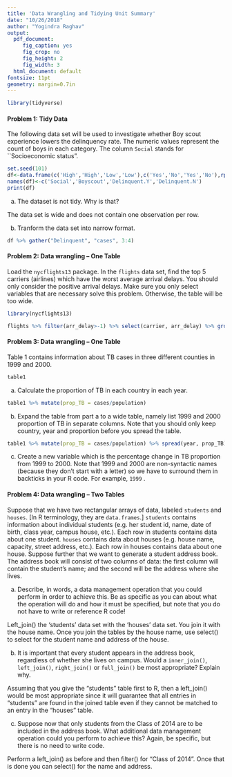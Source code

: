---
title: 'Data Wrangling and Tidying Unit Summary'
date: "10/26/2018"
author: "Yogindra Raghav"
output: 
  pdf_document:  
     fig_caption: yes
     fig_crop: no
     fig_height: 2
     fig_width: 3 
  html_document: default
fontsize: 11pt
geometry: margin=0.7in
---

```{r setup, message=FALSE, warning = FALSE}
library(tidyverse)
```

#### Problem 1: Tidy Data

The following data set will be used to investigate whether Boy scout 
experience lowers the delinquency rate. The numeric values represent the count of boys in each category. The column `Social` stands for ``Socioeconomic status". 
    
```{r, echo = FALSE}
set.seed(101)
df<-data.frame(c('High','High','Low','Low'),c('Yes','No','Yes','No'),rpois(4,20),rpois(4,13))
names(df)<-c('Social','Boyscout','Delinquent.Y','Delinquent.N')
print(df)
```

a. The dataset is not tidy. Why is that?

The data set is wide and does not contain one observation per row. 

b. Tranform the data set into narrow format. 

```{r}
df %>% gather("Delinquent", "cases", 3:4)

```


#### Problem 2: Data wrangling -- One Table
Load the `nycflights13` package. In the `flights` data set, find the top 5 carriers (airlines) which have the worst average arrival delays. You should only consider the positive arrival delays. Make sure you only select variables that are necessary solve this problem. Otherwise, the table will be too wide. 

```{r}
library(nycflights13)

flights %>% filter(arr_delay>-1) %>% select(carrier, arr_delay) %>% group_by(carrier) %>% summarise(average_arrival_delay = mean(arr_delay)) %>% arrange(desc(average_arrival_delay)) %>% head(5)

```

#### Problem 3: Data wrangling -- One Table
Table 1 contains information about TB cases in three different counties in 1999 and 2000. 
```{r}
table1
```

a. Calculate the proportion of TB in each country in each year.

```{r}
table1 %>% mutate(prop_TB = cases/population)

```

b. Expand the table from part a to a wide table, namely list 1999 and 2000 proportion of TB in separate columns. Note that you should only keep country, year and proportion before you spread the table.

```{r}

table1 %>% mutate(prop_TB = cases/population) %>% spread(year, prop_TB)

```

c. Create a new variable which is the percentage change in TB proportion from 1999 to 2000. Note that 1999 and 2000 are non-syntactic names (because they don't start with a letter) so we have to surround them in backticks in your R code. For example, ` ` `1999` ` `.










#### Problem 4: Data wrangling -- Two Tables

Suppose that we have two rectangular arrays of data, labeled `students` and `houses`.
[In R terminology, they are `data.frames`.] `students` contains information about individual students (e.g. her
student id, name, date of birth, class year, campus house, etc.). 
Each row in students contains data about one student. `houses` contains data about houses (e.g. house name,
capacity, street address, etc.). Each row in houses contains data about one house.
Suppose further that we want to generate a student address book. The address book will
consist of two columns of data: the first column will contain the student's name; and the
second will be the address where she lives.


a. Describe, in words, a data management operation that you could perform in order to
achieve this. Be as specific as you can about what the operation will do and how it must
be specified, but note that you do not have to write or reference R code!

Left_join() the 'students' data set with the 'houses' data set. You join it with the house name. Once you join the tables by the house name, use select() to select for the student name and address of the house.
 
b. It is important that every student appears in the address book, regardless of whether she
lives on campus. Would a `inner_join()`, `left_join()`, `right_join()` or `full_join()` be most appropriate?
Explain why.


Assuming that you give the "students" table first to R, then a left_join() would be most appropriate since it will guarantee that all entries in "students" are found in the joined table even if they cannot be matched to an entry in the "houses" table.

c. Suppose now that only students from the Class of 2014 are to be included in the address
book. What additional data management operation could you perform to achieve this?
Again, be specific, but there is no need to write code.

Perform a left_join() as before and then filter() for "Class of 2014". Once that is done you can select() for the name and address. 






